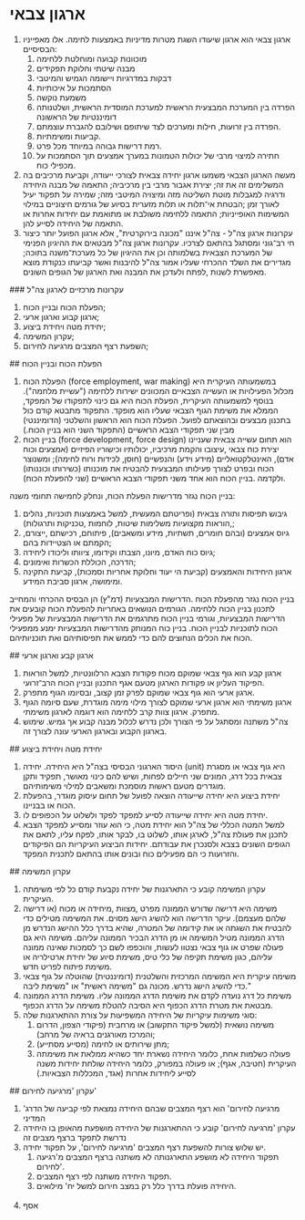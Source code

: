 # ארגון צבאי 
<ol><li>ארגון צבאי הוא ארגון שיעודו השגת מטרות מדיניות באמצעות לחימה. אלו מאפייניו הבסיסיים:<ol><li>מוכוונות קבועה ומוחלטת ללחימה</li><li>מבנה שיטתי וחלוקת תפקידים</li><li>דבקות במדרגיות ויישומה הגמיש והמיטבי</li><li>הסתמכות על איכותיות</li><li>משמעת נוקשה</li><li>הפרדה בין המערכת המבצעית הראשית למערכת המוסדית הראשית, ושלטנותה<br />דומיננטיות של הראשונה</li><li>הפרדה בין זרועות, חילות ומערכים לצד שיתופם ושילובם להגברת עוצמתם.</li><li>קביעות ומשימתיות.</li><li>רמת דרישות גבוהה במיוחד מכל פרט.</li><li>חתירה למיצוי מרבי של יכולות הטמונות במערך אמצעים תוך הסתמכות על מכפילי כוח.</li></ol></li><li>מעשה הארגון הצבאי משמעו ארגון יחידה צבאית לצורכי ייעודה, וקביעת מרכיבים בה המשלימים זה את זה; יצירת אגבור מרבי בין מרכיביה; התאמה של מבנה היחידה ודרגיה למגבלות מוטת השליטה מזה ומיצויה המיטבי מזה; שמירה על תפקוד יעיל לאורך זמן ;הבטחת אי־תלות או תלות מזערית בסיוע של גורמים חיצוניים במילוי המשימות האופייניות; התאמה ללחימה משולבת או מתואמת עם יחידות אחרות או התאמה של היחידה לסייע להן.</li><li>עקרונות ארגון צה"ל - צה"ל איננו "מכונה בירוקרטית", אלא ארגון הפועל יותר כיצור חי רב־גוני ומסתגל בהתאם לצרכיו. עקרונות ארגון צה"ל מבטאים את ההיגיון הפנימי של המערכת הצבאית בשלמותה וכן את ההיגיון של כל מערכת־משנה בתוכה; מגדירים את השלד ההכרחי שעליו אמור צה"ל להיבנות ואשר קביעתו כנקודת מוצא מאפשרת לשנות ,לפתח ולעדכן את המבנה ואת הארגון של הגופים השונים.</li></ol> 
 ### עקרונות מרכזיים לארגון צה"ל 
<ol><li>הפעלת הכוח ובניין הכוח;</li><li>ארגון קבוע וארגון ארעי;</li><li>יחידת מטה ויחידת ביצוע;</li><li>עקרון המשימה;</li><li>השפעת רצף המצבים מרגיעה לחירום;</li></ol> 
 ## הפעלת הכוח ובניין הכוח 
<ol><li>הפעלת הכוח (force employment, war making) במשמעותה העיקרית היא מכלול הפעילויות או העשייה הצבאיים המכוונים ישירות ללחימה ("עשיית מלחמה"). בנוסף למשמעותה העיקרית, הפעלת הכוח היא גם כינוי לתפקודו של המפקד, הממלא את משימת הגוף הצבאי שעליו הוא מופקד. התפקוד מתבטא קודם כול בתכנון מבצעים ובהוצאתם לפועל. הפעלת הכוח הוא הראשון והשלטני (הדומיננטי) מבין שני תפקודי הצבא הראשיים (התפקוד השני הוא בניין הכוח.)</li><li>בניין הכוח (force development, force design) הוא תחום עשייה צבאית שעניינו יצירת כוח צבאי ,עיצובו והקמת מרכיביו, יכולותיו וכישוריו הפיזיים (אמצעים וכוח אדם), האינטלקטואליים (מידע וידע) והנפשיים (חוסן, לכידות ורוח לחימה); ומשנוצר הכוח ובפרט לצורך פעילותו המבצעית להבטיח את מוכנותו (כשירותו וכוננותו) ולקדמה .בניין הכוח הוא אחד משני תפקודי הצבא הראשיים (שני להפעלת הכוח).</li></ol><p>בניין הכוח נגזר מדרישות הפעלת הכוח, ונחלק לחמישה תחומי משנה:</p><ol><li>גיבוש תפיסות ותורה צבאית (ופריטתם המעשית, למשל באמצעות תוכניות, נהלים ,הוראות מקצועיות משלימות שיטות, לוחמות ,טכניקות ותרגולות);</li><li>גיוס אמצעים (ובהם חומרים, תשתיות, מידע ומשאבים), פיתוחם, רכישתם ,ייצורם, הקמתם או הצטיידות בהם;</li><li>גיוס כוח האדם, מיונו, הצבתו וקידומו, ציוותו וליכודו ליחידה;</li><li>הדרכה, הכוללת הכשרות ואימונים;</li><li>ארגון היחידות והאמצעים (קביעת הי יעוד וחלוקת אחריות וסמכות), קביעת התקינה ומימושה, ארגון סביבת המידע.</li></ol><p>בניין הכוח נגזר מהפעלת הכוח .הדרישות המבצעיות (דמ"ץ) הן הבסיס ההכרחי והמחייב לתכנון בניין הכוח ללחימה. הגורמים הנושאים באחריות להפעלת הכוח קובעים את הדרישות המבצעיות, וגורמי בניין הכוח מתרגמים את הדרישות המבצעיות של מפעילי הכוח לתוכניות לבניין הכוח. בניין כוח המנותק מהדרישות המבצעיות ימנע ממפעילי הכוח את הכלים הנחוצים להם כדי לממש את תפיסותיהם ואת תוכניותיהם.</p> 
 ## ארגון קבע וארגון ארעי 
<ol><li>ארגון קבע הוא גוף צבאי שמוקם מכוח פקודות הצבא הרלוונטיות, למשל הוראות הפיקוד העליון או פקודות הארגון מטעם אגף התכנון ובניין הכוח הרב־זרועי.</li><li>ארגון ארעי הוא גוף צבאי שמוקם לפרק זמן קצוב, ובסיומו הגוף מתפרק.</li><li>ארגון משימתי הוא ארגון ארעי שמוקם לצורך מילוי מימה מוגדרת, שעם סיומה הגוף מתפרק. ארגון צוות קרב ללחימה הוא דוגמה לארגון משימתי.</li><li>צה"ל משתנה ומסתגל על פי הצורך ולכן נדרש לכלול מבנה קבוע אך גמיש. שימוש בארגון הקבוע ובארגון הארעי עונה לצורך זה.</li></ol> 
 ## יחידת מטה ויחידת ביצוע 
<ol><li>היסוד הארגוני הבסיסי בצה"ל היא היחידה. יחידה (unit) היא גוף צבאי או מסגרת צבאית בכל דרג, המונים שני חיילים לפחות, ושיש להם כינוי מאושר, תפקיד ותקן מוגדרים מטעם ראשות מוסמכת ומשאבים למילוי משימותיהם.</li><li>יחידת ביצוע היא יחידה שייעודה הוצאה לפועל של תחום עיסוק מוגדר, בהפעלת הכוח או בבניינו.</li><li>יחידת מטה היא יחידה שייעודה לסייע למפקד לפקד ולשלוט על הכפופים לו.</li><li>למשל המטה הכללי של צה"ל הוא יחידת מטה, כי הוא עוזר ומסייע למפקד הצבא לתכנן את פעולת צה"ל, לארגן אותו, לשלוט בו, לבקר אותו, לפקח עליו, לתאם את הגופים השונים בצבא ולסנכרן את עבודתם. יחידות הביצוע העיקריות הם הפיקודים והזרועות כי הם מפעילים כוח ובונים אותו בהתאם לתכנית המפקד.</li></ol> 
 ## עקרון המשימה 
<ol><li>עקרון המשימה קובע כי התארגנות של יחידה נקבעת קודם כל לפי משימתה העיקרית.</li><li>משימה היא דרישה שדורש הממונה מפרט ,מצוות ,מיחידה או מכוח (או דרישה שלהם מעצמם). עיקר הדרישה הוא להשיג הישג מסוים. את המשימה מטילים כדי להבטיח את השגתה או את קידומה של המטרה, שהיא בדרך כלל ההישג הנדרש מן הדרג הממונה מטיל המשימה או מן הדרג הבכיר הממונה עליהם. משימה היא גם פעולה שפרט או גוף צבאי נצטוו לעשות, והוכפפו לשם כך לסמכות שאינה ממונה עליהם, כגון משימת תקיפה של כלי טיס, משימת סיוע של יחידת ארטילריה או משימת פיתוח לפריט חדש.</li><li>משימה עיקרית היא המשימה המרכזית והשלטנית (דומיננטית) שהוטלה על גוף צבאי כדי להשיג הישג נדרש. מכונה גם "משימה ראשית" או "משימת ליבה."</li><li>משימת כל דרג נועדה לקדם את משימת הדרג הממונה עליו. משימת הדרג הממונה מבטאת את מטרת הדרג הכפוף היא הסיבה להטלת משימה על הדרג הכפוף.</li><li>סוגי משימות עיקריות של היחידה המשפיעות על צורת ההתארגנות שלה:<ol><li>משימה נושאית (למשל פיקוד התקשוב) או מרחבית (פיקודי הצפון, הדרום והמרכז מאורגנים בראיה של מרחב);</li><li>מתן שירותים או לחימה (מסייע מסתייע);</li><li>פעולה כשלמות אחת, כלומר היחידה נשארת יחד כשהיא ממלאת את משימתה העיקרית (חטיבה, אגף); או פעולה במפורק, כלומר היחידה שולחת יחידות משנה לסייע ליחידות אחרות (אגד, המכללות הצבאיות.)</li></ol></li></ol> 
 ## עקרון 'מרגיעה לחירום' 
<ol><li>'מרגיעה לחירום' הוא רצף המצבים שבהם היחידה נמצאת לפי קביעה של הדרג המדיני</li><li>עקרון 'מרגיעה לחירום' קובע כי ההתארגנות של היחידה מושפעת מהאופן בו היחידה נדרשת לתפקד ברצף מצבים זה</li><li>יש שלוש צורות להשפעת רצף המצבים 'מרגיעה לחירום', על תפקוד יחידה.<ol><li>תפקוד היחידה לא מושפע התארגנותה לא משתנה ברצף המצבים מ'רגיעה לחירום'.</li><li>תפקוד היחידה משתנה לפי רצף המצבים.</li><li>היחידה פועלת בדרך כלל רק במצב חירום למשל יח' מילואים.<br />&nbsp;</li></ol></li><li>אסף</li></ol>